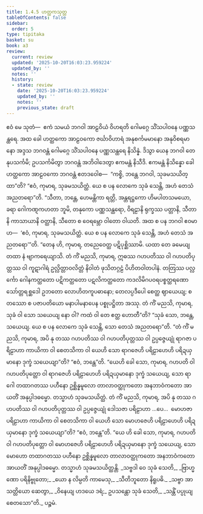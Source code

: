 ```yaml
---
title: 1.4.5 ဟတ္ထကသုတ္တ
tableOfContents: false
sidebar:
  order: 5
type: tipitaka
basket: su
book: a3
review:
  current: review
  updated: '2025-10-20T16:03:23.959224'
  updated_by: ''
  notes: ''
  history:
  - state: review
    date: '2025-10-20T16:03:23.959224'
    updated_by: ''
    notes: ''
    previous_state: draft
---
```



<DynamicBreadcrumb />


<ReviewStatus review={frontmatter.review} showDetails={true} />

<HypothesisAnnotation frontmatter={frontmatter} />

<Division number="35" book="a3" e="ch" v="15" p="135">

<Paragraph number="199" book="a3">
ဧဝံ မေ သုတံ—  ဧကံ သမယံ ဘဂဝါ အာဠဝိယံ ဝိဟရတိ ဂေါမဂ္ဂေ သိံသပါဝနေ ပဏ္ဏသန္ထရေ. အထ ခေါ ဟတ္ထကော အာဠဝကော ဇင်္ဃာဝိဟာရံ အနုစင်္ကမမာနော အနုဝိစရမာနော အဒ္ဒသ ဘဂဝန္တံ ဂေါမဂ္ဂေ သိံသပါဝနေ ပဏ္ဏသန္ထရေ နိသိန္နံ. ဒိသွာ ယေန ဘဂဝါ တေနုပသင်္ကမိ; ဥပသင်္ကမိတွာ ဘဂဝန္တံ အဘိဝါဒေတွာ ဧကမန္တံ နိသီဒိ. ဧကမန္တံ နိသိန္နော ခေါ ဟတ္ထကော အာဠဝကော ဘဂဝန္တံ ဧတဒဝေါစ—  “ကစ္စိ, ဘန္တေ ဘဂဝါ, သုခမသယိတ္ထာ”တိ? “ဧဝံ, ကုမာရ, သုခမသယိတ္ထံ. ယေ စ ပန လောကေ သုခံ သေန္တိ, အဟံ တေသံ အညတရော”တိ.
</Paragraph>

<Paragraph number="200" book="a3">
“သီတာ, ဘန္တေ, ဟေမန္တိကာ ရတ္တိ, အန္တရဋ္ဌကော ဟိမပါတသမယော, ခရာ ဂေါကဏ္ဋကဟတာ ဘူမိ, တနုကော ပဏ္ဏသန္ထရော, ဝိရဠာနိ ရုက္ခဿ ပတ္တာနိ, သီတာနိ ကာသာယာနိ ဝတ္ထာနိ, သီတော စ ဝေရမ္ဘော ဝါတော ဝါယတိ. အထ စ ပန ဘဂဝါ ဧဝမာဟ—  ‘ဧဝံ, ကုမာရ, သုခမသယိတ္ထံ. ယေ စ ပန လောကေ သုခံ သေန္တိ, အဟံ တေသံ အညတရော’”တိ.
</Paragraph>

<Paragraph number="201" book="a3">
“တေန ဟိ, ကုမာရ, တညေဝေတ္ထ ပဋိပုစ္ဆိဿာမိ. ယထာ တေ ခမေယျ တထာ နံ ဗျာကရေယျာသိ. တံ ကိံ မညသိ, ကုမာရ, ဣဓဿ ဂဟပတိဿ ဝါ ဂဟပတိပုတ္တဿ ဝါ ကူဋာဂါရံ ဥလ္လိတ္တာဝလိတ္တံ နိဝါတံ ဖုသိတဂ္ဂဠံ ပိဟိတဝါတပါနံ. တတြဿ ပလ္လင်္ကော ဂေါနကတ္ထတော ပဋိကတ္ထတော ပဋလိကတ္ထတော ကဒလိမိဂပဝရပစ္စတ္ထရဏော သော်တ္တရစ္ဆဒေါ ဥဘတော လောဟိတကူပဓာနော; တေလပ္ပဒီပေါ စေတ္ထ ဈာယေယျ; စတဿော စ ပဇာပတိယော မနာပါမနာပေန ပစ္စုပဋ္ဌိတာ အဿု. တံ ကိံ မညသိ, ကုမာရ, သုခံ ဝါ သော သယေယျ နော ဝါ? ကထံ ဝါ တေ ဧတ္ထ ဟောတီ”တိ? “သုခံ သော, ဘန္တေ, သယေယျ. ယေ စ ပန လောကေ သုခံ သေန္တိ, သော တေသံ အညတရော”တိ.
</Paragraph>

<Paragraph number="202" book="a3">
“တံ ကိံ မညသိ, ကုမာရ, အပိ နု တဿ ဂဟပတိဿ ဝါ ဂဟပတိပုတ္တဿ ဝါ ဥပ္ပဇ္ဇေယျုံ ရာဂဇာ ပရိဠာဟာ ကာယိကာ ဝါ စေတသိကာ ဝါ ယေဟိ သော ရာဂဇေဟိ ပရိဠာဟေဟိ ပရိဍယှမာနော ဒုက္ခံ သယေယျာ”တိ? “ဧဝံ, ဘန္တေ”တိ.
</Paragraph>

<Paragraph number="203" book="a3">
“ယေဟိ ခေါ သော, ကုမာရ, ဂဟပတိ ဝါ ဂဟပတိပုတ္တော ဝါ ရာဂဇေဟိ ပရိဠာဟေဟိ ပရိဍယှမာနော ဒုက္ခံ သယေယျ, သော ရာဂေါ တထာဂတဿ ပဟီနော ဥစ္ဆိန္နမူလော တာလာဝတ္ထုကတော အနဘာဝံကတော အာယတိံ အနုပ္ပါဒဓမ္မော. တသ္မာဟံ သုခမသယိတ္ထံ.
</Paragraph>

<Paragraph number="204" book="a3">
တံ ကိံ မညသိ, ကုမာရ, အပိ နု တဿ ဂဟပတိဿ ဝါ ဂဟပတိပုတ္တဿ ဝါ ဥပ္ပဇ္ဇေယျုံ ဒေါသဇာ ပရိဠာဟာ …ပေ…  မောဟဇာ ပရိဠာဟာ ကာယိကာ ဝါ စေတသိကာ ဝါ ယေဟိ သော မောဟဇေဟိ ပရိဠာဟေဟိ ပရိဍယှမာနော ဒုက္ခံ သယေယျာ”တိ? “ဧဝံ, ဘန္တေ”တိ.
</Paragraph>

<Paragraph number="205" book="a3">
“ယေ ဟိ ခေါ သော, ကုမာရ, ဂဟပတိ ဝါ ဂဟပတိပုတ္တော ဝါ မောဟဇေဟိ ပရိဠာဟေဟိ ပရိဍယှမာနော ဒုက္ခံ သယေယျ, သော မောဟော တထာဂတဿ ပဟီနော ဥစ္ဆိန္နမူလော တာလာဝတ္ထုကတော အနဘာဝံကတော အာယတိံ အနုပ္ပါဒဓမ္မော. တသ္မာဟံ သုခမသယိတ္ထန္တိ.
</Paragraph>

<Paragraph number="206" type="verses" book="a3">
_သဗ္ဗဒါ ဝေ သုခံ သေတိ,_  
_ဗြာဟ္မဏော ပရိနိဗ္ဗုတော;_  
_ယော န လိမ္ပတိ ကာမေသု,_  
_သီတိဘူတော နိရူပဓိ._  

</Paragraph>

<Paragraph number="207" type="verses" book="a3">
_သဗ္ဗာ အာသတ္တိယော ဆေတွာ,_  
_ဝိနေယျ ဟဒယေ ဒရံ;_  
ဥပသန္တော သုခံ သေတိ,_  
_သန္တိံ ပပ္ပုယျ စေတသော”တိ._  


</Paragraph>
</Division>

<Paragraph number="208" type="center" book="a3">
ပဉ္စမံ.
</Paragraph>